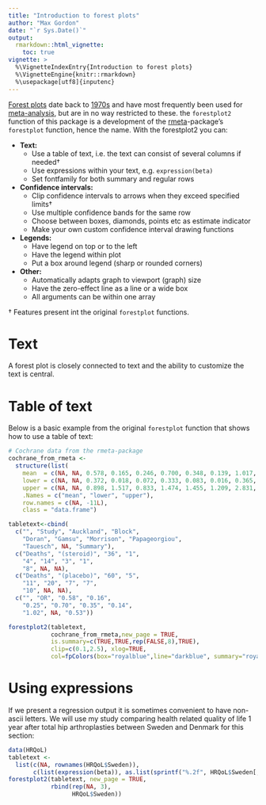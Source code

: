 ```yaml
---
title: "Introduction to forest plots"
author: "Max Gordon"
date: "`r Sys.Date()`"
output: 
  rmarkdown::html_vignette:
    toc: true
vignette: >
  %\VignetteIndexEntry{Introduction to forest plots}
  %\VignetteEngine{knitr::rmarkdown}
  %\usepackage[utf8]{inputenc}
---
```


[Forest plots](http://en.wikipedia.org/wiki/Forest_plot) date back to [1970s](http://www.ncbi.nlm.nih.gov/pmc/articles/PMC1120528/) and have most frequently been used for [meta-analysis](http://en.wikipedia.org/wiki/Meta-analysis), but are in no way restricted to these.  the `forestplot2` function of this package is a development of the [rmeta](http://cran.r-project.org/web/packages/rmeta/index.html)-package's `forestplot` function, hence the name. With the forestplot2 you can:

* **Text:**
    + Use a table of text, i.e. the text can consist of several columns if needed&dagger;
    + Use expressions within your text, e.g. `expression(beta)`
    + Set fontfamily for both summary and regular rows
* **Confidence intervals:**
    + Clip confidence intervals to arrows when they exceed specified limits&dagger;
    + Use multiple confidence bands for the same row
    + Choose between boxes, diamonds, points etc as estimate indicator
    + Make your own custom confidence interval drawing functions
* **Legends:**
    + Have legend on top or to the left
    + Have the legend within plot
    + Put a box around legend (sharp or rounded corners)
* **Other:**
    + Automatically adapts graph to viewport (graph) size
    + Have the zero-effect line as a line or a wide box
    + All arguments can be within one array

&dagger; Features present int the original `forestplot` functions.

Text
====

A forest plot is closely connected to text and the ability to customize the text is central.

Table of text
=============

Below is a basic example from the original `forestplot` function that shows how to use a table of text:

```r
# Cochrane data from the rmeta-package
cochrane_from_rmeta <- 
  structure(list(
    mean  = c(NA, NA, 0.578, 0.165, 0.246, 0.700, 0.348, 0.139, 1.017, NA, 0.531), 
    lower = c(NA, NA, 0.372, 0.018, 0.072, 0.333, 0.083, 0.016, 0.365, NA, 0.386),
    upper = c(NA, NA, 0.898, 1.517, 0.833, 1.474, 1.455, 1.209, 2.831, NA, 0.731)),
    .Names = c("mean", "lower", "upper"), 
    row.names = c(NA, -11L), 
    class = "data.frame")

tabletext<-cbind(
  c("", "Study", "Auckland", "Block", 
    "Doran", "Gamsu", "Morrison", "Papageorgiou", 
    "Tauesch", NA, "Summary"),
  c("Deaths", "(steroid)", "36", "1", 
    "4", "14", "3", "1", 
    "8", NA, NA),
  c("Deaths", "(placebo)", "60", "5", 
    "11", "20", "7", "7", 
    "10", NA, NA),
  c("", "OR", "0.58", "0.16", 
    "0.25", "0.70", "0.35", "0.14", 
    "1.02", NA, "0.53"))

forestplot2(tabletext, 
            cochrane_from_rmeta,new_page = TRUE,
            is.summary=c(TRUE,TRUE,rep(FALSE,8),TRUE),
            clip=c(0.1,2.5), xlog=TRUE,
            col=fpColors(box="royalblue",line="darkblue", summary="royalblue"))
```

Using expressions
=================

If we present a regression output it is sometimes convenient to have non-ascii letters. We will use my study comparing health related quality of life 1 year after total hip arthroplasties between Sweden and Denmark for this section:

```r
data(HRQoL)
tabletext <- 
  list(c(NA, rownames(HRQoL$Sweden)),
       c(list(expression(beta)), as.list(sprintf("%.2f", HRQoL$Sweden[,"coef"]))))
forestplot2(tabletext, new_page = TRUE,
            rbind(rep(NA, 3), 
                  HRQoL$Sweden))
```

